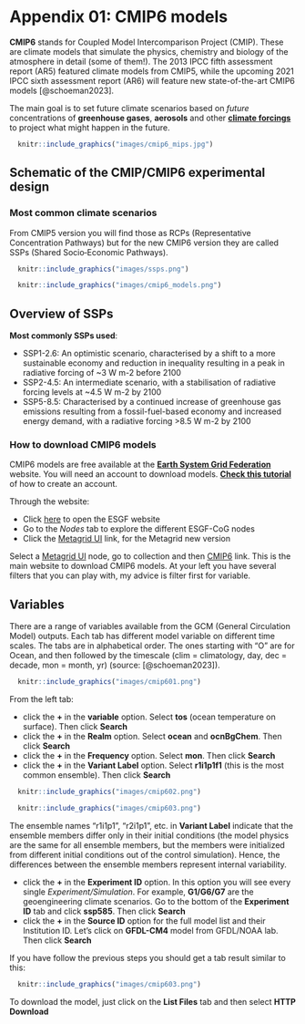 # Appendix 01: CMIP6 models {.unnumbered}

**CMIP6** stands for Coupled Model Intercomparison Project (CMIP). These are climate models that simulate the physics, chemistry and biology of the atmosphere in detail (some of them!). The 2013 IPCC fifth assessment report (AR5) featured climate models from CMIP5, while the upcoming 2021 IPCC sixth assessment report (AR6) will feature new state-of-the-art CMIP6 models [@schoeman2023].

The main goal is to set future climate scenarios based on *future* concentrations of **greenhouse gases**, **aerosols** and other [**climate forcings**](https://www.carbonbrief.org/qa-how-do-climate-models-work#inout) to project what might happen in the future.

```r
  knitr::include_graphics("images/cmip6_mips.jpg")
```

## Schematic of the CMIP/CMIP6 experimental design

### Most common climate scenarios

From CMIP5 version you will find those as RCPs (Representative Concentration Pathways) but for the new CMIP6 version they are called SSPs (Shared Socio‐Economic Pathways).

```r
  knitr::include_graphics("images/ssps.png")
```

```r
  knitr::include_graphics("images/cmip6_models.png")
```

## Overview of SSPs

**Most commonly SSPs used**:

-   SSP1-2.6: An optimistic scenario, characterised by a shift to a more sustainable economy and reduction in inequality resulting in a peak in radiative forcing of \~3 W m-2 before 2100
-   SSP2-4.5: An intermediate scenario, with a stabilisation of radiative forcing levels at \~4.5 W m-2 by 2100
-   SSP5-8.5: Characterised by a continued increase of greenhouse gas emissions resulting from a fossil-fuel-based economy and increased energy demand, with a radiative forcing \>8.5 W m-2 by 2100

### How to download CMIP6 models

CMIP6 models are free available at the [**Earth System Grid Federation**](https://esgf.llnl.gov/) website. You will need an account to download models. [**Check this tutorial**](https://esgf.github.io/esgf-user-support/user_guide.html) of how to create an account.

Through the website:

-   Click [here](https://esgf.llnl.gov/) to open the ESGF website
-   Go to the *Nodes* tab to explore the different ESGF-CoG nodes
-   Click the [Metagrid UI](https://aims2.llnl.gov/) link, for the Metagrid new version

Select a [Metagrid UI](https://aims2.llnl.gov/) node, go to collection and then [CMIP6](https://aims2.llnl.gov/) link. This is the main website to download CMIP6 models. At your left you have several filters that you can play with, my advice is filter first for variable.

## Variables

There are a range of variables available from the GCM (General Circulation Model) outputs. Each tab has different model variable on different time scales. The tabs are in alphabetical order. The ones starting with "O" are for Ocean, and then followed by the timescale (clim = climatology, day, dec = decade, mon = month, yr) (source: [@schoeman2023]).

```r
  knitr::include_graphics("images/cmip601.png")
```

From the left tab:

-   click the **+** in the **variable** option. Select **tos** (ocean temperature on surface). Then click **Search**
-   click the **+** in the **Realm** option. Select **ocean** and **ocnBgChem**. Then click **Search**
-   click the **+** in the **Frequency** option. Select **mon**. Then click **Search**
-   click the **+** in the **Variant Label** option. Select **r1i1p1f1** (this is the most common ensemble). Then click **Search**

```r
  knitr::include_graphics("images/cmip602.png")
```

```r
  knitr::include_graphics("images/cmip603.png")
```

The ensemble names "r1i1p1", "r2i1p1", etc. in **Variant Label** indicate that the ensemble members differ only in their initial conditions (the model physics are the same for all ensemble members, but the members were initialized from different initial conditions out of the control simulation). Hence, the differences between the ensemble members represent internal variability.

-   click the **+** in the **Experiment ID** option. In this option you will see every single *Experiment/Simulation*. For example, **G1/G6/G7** are the geoengineering climate scenarios. Go to the bottom of the **Experiment ID** tab and click **ssp585**. Then click **Search**
-   click the **+** in the **Source ID** option for the full model list and their Institution ID. Let's click on **GFDL-CM4** model from GFDL/NOAA lab. Then click **Search**

If you have follow the previous steps you should get a tab result similar to this:

```r
  knitr::include_graphics("images/cmip603.png")
```

To download the model, just click on the **List Files** tab and then select **HTTP Download**
